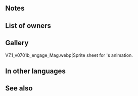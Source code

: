 {{Weapon Infobox
|tagid=SID_幸福の良書
|intID=3439
|userVersion1=Closed
|userVersion2=Open
|exclusive=1
|weaponType=Green Tome
|cost=400
|might=14
|range=2
|cooldown=-1
|effect=Accelerates Special trigger (cooldown count-1). At start of turn, if unit is within 3 spaces of an ally, restores 7 HP to unit and allies within 3 spaces of unit. Restores 7 HP to allies within 3 spaces of unit after their combat. Reduces damage from attacks during combat and from area-of-effect Specials (excluding Røkkr area-of-effect Specials) by percentage = number of allies with HP ≥ 50% within 3 spaces of unit × 15 (max 45%). If unit is within 3 spaces of an ally, grants Atk/Spd/Def/Res+5 to unit during combat and deals damage = number of allies with HP ≥ 50% within 3 spaces of unit × 5 (excluding area-of-effect Specials; max 15), and restores 7 HP after combat.
|statModifiers=0,14,0,0,0
|required=Rexcalibur
|properties=random_owner
}}
==Notes==
{{Start-of-turn healing|allies=1}}
{{After combat healing|allies=1}}
{{DamagePercentageReduction}}
{{AoEDamageReduction}}
{{Temporary buffs}}
{{DamageBoost}}

==List of owners==
{{Skill Hero List}}
==Gallery==
<gallery>
V7.1_v0701b_engage_Mag.webp|Sprite sheet for {{PAGENAME}}'s animation.
</gallery>
==In other languages==
{{OtherLanguages
|japanese=幸福の良書
|german=Wonnebuch
|spanishEU=Grimorio dichoso
|spanishLA=Grimorio dichoso
|french=Tome jovial
|italian=Tomo gioioso
|chineseTW=幸福良書
|portuguese=Tomo alegre
}}
==See also==
{{See also skills|cond=Description LIKE '%start of%restores%HP%allies within _ spaces of unit%' AND Exclusive='1' OR (Description LIKE '%restores%HP%unit%after combat%' AND Description NOT LIKE '%holder%' AND Description NOT LIKE '%deals%damage%after combat%' OR Description LIKE '%restores%HP%allies%after combat%' OR Description LIKE '%after combat%restores%HP%allies%' AND Description NOT LIKE '%elixir%') AND Exclusive='1' AND Name NOT LIKE '%+' OR Description LIKE '%deals damage%=%number of allies%within _ spaces%'}}
{{Weapons Navbox}}
